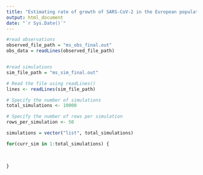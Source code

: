 ```yaml
---
title: "Estimating rate of growth of SARS-CoV-2 in the European population"
output: html_document
date: "`r Sys.Date()`"
---
```


```r



#read observations
observed_file_path = "ms_obs_final.out"
obs_data = readLines(observed_file_path)


#read simulations
sim_file_path = "ms_sim_final.out"

# Read the file using readLines()
lines <- readLines(sim_file_path)

# Specify the number of simulations
total_simulations <- 10000

# Specify the number of rows per simulation
rows_per_simulation <- 50

simulations = vector("list", total_simulations)

for(curr_sim in 1:total_simulations) {
  
  
  
}






```
